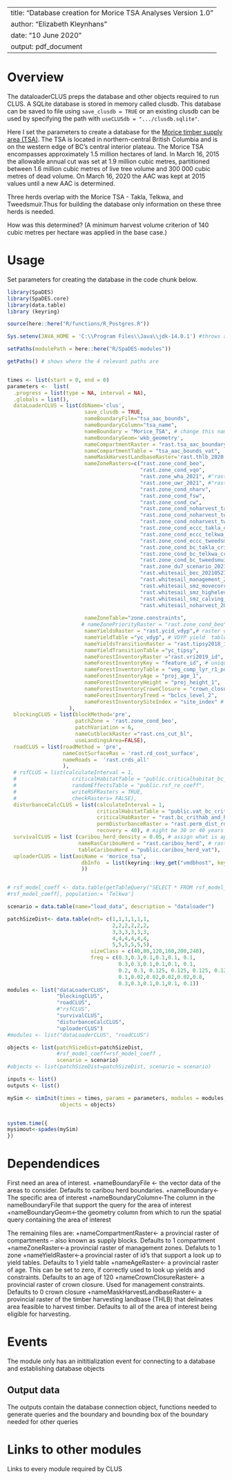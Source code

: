 <!--
Copyright 2020 Province of British Columbia
 
Licensed under the Apache License, Version 2.0 (the "License");
you may not use this file except in compliance with the License.
You may obtain a copy of the License at
 
http://www.apache.org/licenses/LICENSE-2.0
 
Unless required by applicable law or agreed to in writing, software distributed under the License is distributed on an "AS IS" BASIS,
WITHOUT WARRANTIES OR CONDITIONS OF ANY KIND, either express or implied.
See the License for the specific language governing permissions and limitations under the License.-->

---
title: "Database creation for Morice TSA Analyses Version 1.0"
author: "Elizabeth Kleynhans"
date: "10 June 2020"
output: pdf_document
---

# Overview

The dataloaderCLUS preps the database and other objects required to run CLUS. A SQLite database is stored in memory called clusdb. This database can be saved to file using `save_clusdb = TRUE` or an existing clusdb can be used by specifying the path with `useCLUSdb = ".../clusdb.sqlite"`.

Here I set the parameters to create a database for the [Morice timber supply area (TSA)](https://www2.gov.bc.ca/gov/content/industry/forestry/managing-our-forest-resources/timber-supply-review-and-allowable-annual-cut/allowable-annual-cut-timber-supply-areas/morice-tsa). The TSA is located in northern-central British Columbia and is on the western edge of BC's central interior plateau. The Morice TSA encompasses approximately 1.5 million hectares of land. In March 16, 2015 the allowable annual cut was set at 1.9 million cubic metres, partitioned between 1.6 million cubic metres of live tree volume and  300 000 cubic metres of dead volume. On March 16, 2020 the AAC was kept at 2015 values until a new AAC is determined. 

Three herds overlap with the Morice TSA - Takla, Telkwa, and Tweedsmuir.Thus for building the database only information on these three herds is needed.

How was this determined?
(A minimum harvest volume criterion of 140 cubic metres per hectare was applied in the base case.)


# Usage
Set parameters for creating the database in the code chunk below.

```r
library(SpaDES)
library(SpaDES.core)
library(data.table)
library (keyring)

source(here::here("R/functions/R_Postgres.R"))

Sys.setenv(JAVA_HOME = 'C:\\Program Files\\Java\\jdk-14.0.1') #throws an error if pointing to different version of java (i.e., 32 vs 64 bit)

setPaths(modulePath = here::here("R/SpaDES-modules"))

getPaths() # shows where the 4 relevant paths are 


times <- list(start = 0, end = 0)
parameters <-  list(
  .progress = list(type = NA, interval = NA),
  .globals = list(),
  dataLoaderCLUS = list(dbName='clus',
                         save_clusdb = TRUE,
                         nameBoundaryFile="tsa_aac_bounds",
                         nameBoundaryColumn="tsa_name",
                         nameBoundary = "Morice_TSA", # change this name
                         nameBoundaryGeom='wkb_geometry',
                         nameCompartmentRaster = "rast.tsa_aac_boundary",
                         nameCompartmentTable = "tsa_aac_bounds_vat",
                         nameMaskHarvestLandbaseRaster='rast.thlb_2020', #'rast.bc_thlb2018'
                         nameZoneRasters=c("rast.zone_cond_beo", 
                                           "rast.zone_cond_vqo", 
                                           "rast.zone_wha_2021", #"rast.zone_cond_wha"  
                                           "rast.zone_uwr_2021", #"rast.zone_cond_uwr"
                                           "rast.zone_cond_nharv", 
                                           "rast.zone_cond_fsw", 
                                           "rast.zone_cond_cw",
                                           "rast.zone_cond_noharvest_takla_crithab_or_herd",
                                           "rast.zone_cond_noharvest_telkwa_crithab_or_herd",
                                           "rast.zone_cond_noharvest_tweedsmuir_crithab_or_herd",
                                           "rast.zone_cond_eccc_takla_crithab_or_herd",
                                           "rast.zone_cond_eccc_telkwa_crithab_or_herd",
                                           "rast.zone_cond_eccc_tweedsmuir_crithab_or_herd",
                                           "rast.zone_cond_bc_takla_crithab",
                                           "rast.zone_cond_bc_telkwa_crithab",
                                           "rast.zone_cond_bc_tweedsmuir_crithab",
                                           "rast.zone_du7_scenario_20210330",
                                           "rast.whitesail_bec_20210527",
                                           "rast.whitesail_management_20210527",
                                           "rast.whitesail_smz_movecorr_20210527",
                                           "rast.whitesail_smz_highelev_20210527",
                                           "rast.whitesail_smz_calving_20210527",
                                           "rast.whitesail_noharvest_20210527"),
                        
                         nameZoneTable="zone.constraints", 
                        # nameZonePriorityRaster = "rast.zone_cond_beo",
                         nameYieldsRaster = "rast.ycid_vdyp",# raster of stand id for VDYP ("natural origin") yields
                         nameYieldTable ="yc_vdyp", # VDYP yield  table
                         nameYieldsTransitionRaster = "rast.tipsy2018_id", 
                         nameYieldTransitionTable ="yc_tipsy", 
                         nameForestInventoryRaster ="rast.vri2019_id", # raster of the forest inventory 
                         nameForestInventoryKey = "feature_id", # unique id of each polygon 
                         nameForestInventoryTable = "veg_comp_lyr_r1_poly2019",# the inventory data
                         nameForestInventoryAge = "proj_age_1",  
                         nameForestInventoryHeight = "proj_height_1",
                         nameForestInventoryCrownClosure = "crown_closure",                             
                         nameForestInventoryTreed = "bclcs_level_2",
                         nameForestInventorySiteIndex = "site_index" # name of the site index column in the inventory data
                    ),
  blockingCLUS = list(blockMethod='pre', 
                      patchZone = 'rast.zone_cond_beo',
                      patchVariation = 6,
                      nameCutblockRaster ="rast.cns_cut_bl",
                      useLandingsArea=FALSE),
  roadCLUS = list(roadMethod = 'pre', 
                  nameCostSurfaceRas = 'rast.rd_cost_surface', 
                  nameRoads =  'rast.crds_all'
                  ),
  # rsfCLUS = list(calculateInterval = 1, 
  #                  criticalHabitatTable = "public.criticalhabitat_bc_vat",
  #                  randomEffectsTable = "public.rsf_re_coeff",
  #                  writeRSFRasters = TRUE,
  #                  checkRasters= FALSE),
  disturbanceCalcCLUS = list(calculateInterval = 1, 
                             criticalHabitatTable = "public.vat_bc_crithab_and_herd",
                             criticalHabRaster = "rast.bc_crithab_and_herd",
                             permDisturbanceRaster = "rast.perm_dist_rds",
                             recovery = 40), # might be 30 or 40 years
  survivalCLUS = list (caribou_herd_density = 0.05, # assign what is appropriate for the herd
                       nameRasCaribouHerd = "rast.caribou_herd", # raster of herd boundaries
                       tableCaribouHerd = "public.caribou_herd_vat"),
  uploaderCLUS = list(aoiName = 'morice_tsa',
                        dbInfo  = list(keyring::key_get("vmdbhost", keyring="postgreSQL"), keyring::key_get("vmdbuser", keyring="postgreSQL"), keyring::key_get("vmdbpass", keyring="postgreSQL"),  keyring::key_get("vmdbname", keyring="postgreSQL"))
                        ))


# rsf_model_coeff <- data.table(getTableQuery("SELECT * FROM rsf_model_coeff WHERE population = 'DU7' and  species = 'caribou' and season IN ('A')") )
#rsf_model_coeff[, population:= 'Telkwa']

scenario = data.table(name="load_data", description = "dataloader")

patchSizeDist<- data.table(ndt= c(1,1,1,1,1,1,
                                  2,2,2,2,2,2,
                                  3,3,3,3,3,3,
                                  4,4,4,4,4,4,
                                  5,5,5,5,5,5), 
                           sizeClass = c(40,80,120,160,200,240), 
                           freq = c(0.3,0.3,0.1,0.1,0.1, 0.1,
                                    0.3,0.3,0.1,0.1,0.1, 0.1,
                                    0.2, 0.3, 0.125, 0.125, 0.125, 0.125,
                                    0.1,0.02,0.02,0.02,0.02,0.8,
                                    0.3,0.3,0.1,0.1,0.1, 0.1))
modules <- list("dataLoaderCLUS", 
                "blockingCLUS", 
                "roadCLUS", 
                #"rsfCLUS", 
                "survivalCLUS",
                "disturbanceCalcCLUS", 
                "uploaderCLUS")
#modules <- list("dataLoaderCLUS", "roadCLUS")

objects <- list(patchSizeDist=patchSizeDist, 
                #rsf_model_coeff=rsf_model_coeff , 
                scenario = scenario)
#objects <- list(patchSizeDist=patchSizeDist, scenario = scenario)

inputs <- list()
outputs <- list()

mySim <- simInit(times = times, params = parameters, modules = modules,
                 objects = objects)


system.time({
mysimout<-spades(mySim)
})

```

# Dependendices

First need an area of interest.
+nameBoundaryFile <- the vector data of the areas to consider. Defaults to caribou herd boundaries.
+nameBoundary<-The specific area of interest
+nameBoundaryColumn<-The column in the nameBoundaryFile that support the query for the area of interest
+nameBoundaryGeom<-the geometry column from which to run the spatial query containing the area of interest

The remaining files are:
+nameCompartmentRaster<- a provincial raster of compartments -- also known as supply blocks. Defaults to 1 compartment
+nameZoneRaster<-a provincial raster of management zones. Defaluts to 1 zone
+nameYieldRaster<-a provincial raster of id's that support a look up to yield tables. Defaults to 1 yield table
+nameAgeRaster<- a provincial raster of age. This can be set to zero, if correctly used to look up yields and constraints. Defaults to an age of 120
+nameCrownClosureRaster<- a provincial raster of crown closure. Used for management constraints. Defaults to 0 crown closure
+nameMaskHarvestLandbaseRaster<- a provincial raster of the timber harvesting landbase (THLB) that delinates area feasible to harvest timber. Defaults to all of the area of interest being eligible for harvesting.

# Events

The module only has an inititialization event for connecting to a database and establishing database objects


## Output data

The outputs contain the database connection object, functions needed to generate queries and the boundary and bounding box of the boundary needed for other queries

# Links to other modules

Links to every module required by CLUS

